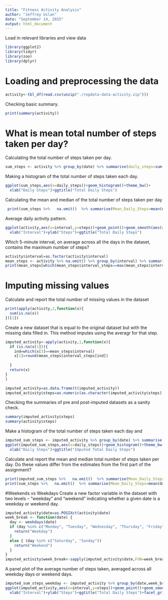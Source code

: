 ```yaml
---
title: "Fitness Activity Analysis"
author: "Jeffrey Uslan"
date: "September 14, 2015"
output: html_document
---
```





Load in relevant libraries and view data
```r
library(ggplot2)
library(tidyr)
library(zoo)
library(dplyr)
```

# Loading and preprocessing the data
```r
activity<-tbl_df(read.csv(unzip("./repdata-data-activity.zip")))
```

Checking basic summary.
```r
print(summary(activity))
```

# What is mean total number of steps taken per day?
Calculating the total number of steps taken per day.

```r
sum_steps <- activity %>% group_by(date) %>% summarise(daily_steps=sum(steps))
```

 Making a histogram of the total number of steps taken each day.
 
```r
ggplot(sum_steps,aes(x=daily_steps))+geom_histogram()+theme_bw()+
  xlab("Daily Steps")+ggtitle("Total Daily Steps")
```

Calculating the mean and median of the total number of steps taken per day


```r
 print(sum_steps %>%   na.omit()  %>% summarise(Mean_Daily_Steps=mean(daily_steps),Median_Daily_Steps=median(daily_steps)) )
```


Average daily activity pattern.

```r
ggplot(activity,aes(x=interval,y=steps))+geom_point()+geom_smooth(aes(group=1))+
  xlab("Interval")+ylab("Steps")+ggtitle("Total Daily Steps")
```

 Which 5-minute interval, on average across all the days in the dataset, contains the maximum number of steps?
 
```r
activity$interval=as.factor(activity$interval)
mean_steps <- activity %>% na.omit() %>% group_by(interval) %>% summarise(interval_steps=mean(steps))
print(mean_steps[which(mean_steps$interval_steps==max(mean_steps$interval_steps)),])
```


# Imputing missing values
 Calculate and report the total number of missing values in the dataset 
 
```r
print(apply(activity,2,function(x){
  sum(is.na(x))
})[1])
```
 

 Create a new dataset that is equal to the original dataset but with the missing data filled in. This method imputes using the averagr for that step.
 
```r
imputed_activity<-apply(activity,1,function(x){
  if (is.na(x[1])){
    ind=which(x[3]==mean_steps$interval)
    x[1]=round(mean_steps$interval_steps[ind])
    
  }
  return(x)
}
)

imputed_activity=as.data.frame(t(imputed_activity))
imputed_activity$steps=as.numeric(as.character(imputed_activity$steps))
```

Checking the summaries of pre and post-imputed datasets as a sanity check.

```r
summary(imputed_activity$steps)
summary(activity$steps)
```

 Make a histogram of the total number of steps taken each day and 

```r
imputed_sum_steps <- imputed_activity %>% group_by(date) %>% summarise(daily_steps=sum(steps))
ggplot(imputed_sum_steps,aes(x=daily_steps))+geom_histogram()+theme_bw()+
  xlab("Daily Steps")+ggtitle("Imputed Total Daily Steps")
```

 Calculate and report the mean and median total number of steps taken per day. Do these values differ from the estimates from the first part of the assignment? 
 
```r
print(imputed_sum_steps %>%   na.omit()  %>% summarise(Mean_Daily_Steps_Imputed=mean(daily_steps),Median_Daily_Steps_Imputed=median(daily_steps)) )
print(sum_steps %>%   na.omit()  %>% summarise(Mean_Daily_Steps=mean(daily_steps),Median_Daily_Steps=median(daily_steps)) )

```
 


#Weekends vs Weekdays
 Create a new factor variable in the dataset with two levels – 
 “weekday” and “weekend” indicating whether a given date is a weekday or weekend day.
 
```r
imputed_activity$date=as.POSIXct(activity$date)
week_break <- function(date) {
  day <- weekdays(date)
  if (day %in% c("Monday", "Tuesday", "Wednesday", "Thursday", "Friday")){
    return("Weekday")
  }
  else { (day %in% c("Saturday", "Sunday"))
    return("Weekend")
  }
}
imputed_activity$week_break<-sapply(imputed_activity$date,FUN=week_break)
```

A panel plot of the average number of steps taken, averaged across all weekday days or weekend days. 


```r
imputed_sum_steps_weekday <- imputed_activity %>% group_by(date,week_break) %>% summarise(daily_steps=sum(steps))
ggplot(imputed_activity,aes(x=interval,y=steps))+geom_point()+geom_smooth(aes(group=1))+
  xlab("Interval")+ylab("Steps")+ggtitle("Total Daily Steps")+facet_grid(week_break~.)
```
